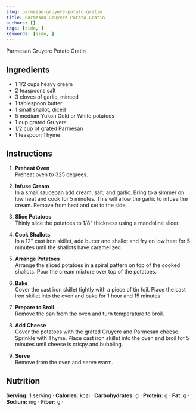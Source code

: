 ```yaml
---
slug: parmesan-gruyere-potato-gratin
title: Parmesan Gruyere Potato Gratin
authors: []
tags: [side, ]
keywords: [side, ]
---
```


Parmesan Gruyere Potato Gratin
<!-- <img src="/img/chicken-and-orzo-skillet.jpg" alt="Creamy Chicken And Orzo Skillet Picture" width="800" height="670" /> -->

<!-- truncate -->


## Ingredients
- 1 1/2 cups heavy cream
- 2 teaspoons salt
- 3 cloves of garlic, minced
- 1 tablespoon butter
- 1 small shallot, diced
- 5 medium Yukon Gold or White potatoes
- 1 cup grated Gruyere
- 1/2 cup of grated Parmesan
- 1 teaspoon Thyme

## Instructions 

1. **Preheat Oven**  
Preheat oven to 325 degrees.

2. **Infuse Cream**  
In a small saucepan add cream, salt, and garlic. Bring to a simmer on low heat and cook for 5 minutes. This will allow the garlic to infuse the cream. Remove from heat and set to the side.

3. **Slice Potatoes**  
Thinly slice the potatoes to 1/8" thickness using a mandoline slicer.

4. **Cook Shallots**  
In a 12" cast iron skillet, add butter and shallot and fry on low heat for 5 minutes until the shallots have caramelized.

5. **Arrange Potatoes**  
Arrange the sliced potatoes in a spiral pattern on top of the cooked shallots. Pour the cream mixture over top of the potatoes.

6. **Bake**  
Cover the cast iron skillet tightly with a piece of tin foil. Place the cast iron skillet into the oven and bake for 1 hour and 15 minutes.

7. **Prepare to Broil**  
Remove the pan from the oven and turn temperature to broil.

8. **Add Cheese**  
Cover the potatoes with the grated Gruyere and Parmesan cheese. Sprinkle with Thyme. Place cast iron skillet into the oven and broil for 5 minutes until cheese is crispy and bubbling.

9. **Serve**  
Remove from the oven and serve warm.

## Nutrition
**Serving:** 1 serving · 
**Calories:** kcal · 
**Carbohydrates:** g · 
**Protein:** g · 
**Fat:** g · 
**Sodium:** mg · 
**Fiber:** g · 